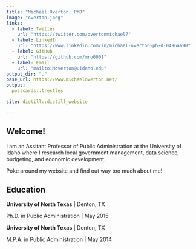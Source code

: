 ```yaml
---
title: "Michael Overton, PhD"
image: "overton.jpeg"
links:
  - label: Twitter
    url: "https://twitter.com/overtonmichael7"
  - label: LinkedIn
    url: "https://www.linkedin.com/in/michael-overton-ph-d-0496a690"
  - label: GitHub
    url: "https://github.com/mro0001"
  - label: Email
    url: "mailto:Moverton@uidaho.edu"
output_dir: "."
base_url: https://www.michaeloverton.net/
output:
  postcards::trestles

site: distill::distill_website

---
```


## Welcome!

I am an Assitant Professor of Public Administration at the University of Idaho where I research local government management, data science, budgeting, and economic development. 

Poke around my website and find out way too much about me!

## Education

**University of North Texas** | Denton, TX

Ph.D. in Public Administration | May 2015

**University of North Texas** | Denton, TX

M.P.A. in Public Administration | May 2014


